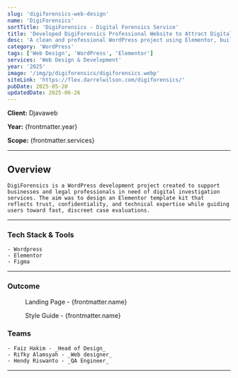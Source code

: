 ```yaml
---
slug: 'digiforensics-web-design'
name: 'DigiForensics'
sortTitle: 'DigiForensics - Digital Forensics Service'
title: 'Developed DigiForensics Professional Website to Attract Digital Forensics Clients'
desc: 'A clean and professional WordPress project using Elementor, built as a secure template kit for digital forensics and cyber investigation services.'
category: 'WordPress'
tags: ['Web Design', 'WordPress', 'Elementor']
services: 'Web Design & Development'
year: '2025'
image: '/img/p/digiforensics/digiforensics.webp'
siteLink: 'https://flex.darrelwilson.com/digiforensics/'
pubDate: 2025-05-20
updatedDate: 2025-06-26
---
```



**Client:** Djavaweb

**Year:** {frontmatter.year}

**Scope:** {frontmatter.services}

---

## Overview

    DigiForensics is a WordPress development project created to support businesses and legal professionals in need of digital investigation services. The aim was to design an Elementor template kit that reflects trust, confidentiality, and technical expertise while guiding users toward fast, discreet case evaluations.

---

### Tech Stack & Tools

    - Wordpress
    - Elementor
    - Figma

---

### Outcome

<figure>
  <Picture
    src={landingPage}
    alt='high fidelity design'
    formats={['avif', 'webp']}
  />
  <figcaption class='text-center'>Landing Page - {frontmatter.name}</figcaption>
</figure>

<figure>
  <Picture
    src={styleGuide}
    alt='high fidelity design'
    formats={['avif', 'webp']}
  />
  <figcaption class='text-center'>Style Guide - {frontmatter.name}</figcaption>
</figure>



### Teams

    - Faiz Hakim - _Head of Design_
    - Rifky Alamsyah - _Web designer_
    - Hendy Riswanto - _QA Engineer_
---
